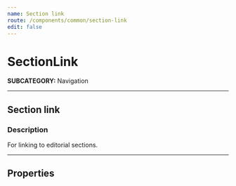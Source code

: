 ```yaml
---
name: Section link
route: /components/common/section-link
edit: false
---
```



# SectionLink
**SUBCATEGORY:** Navigation

<hr />

## Section link
### Description
For linking to editorial sections.

<Playground>
  <SectionLink title='Section link' href='/' />
</Playground>

<hr />

## Properties
<Props of={SectionLink} />
